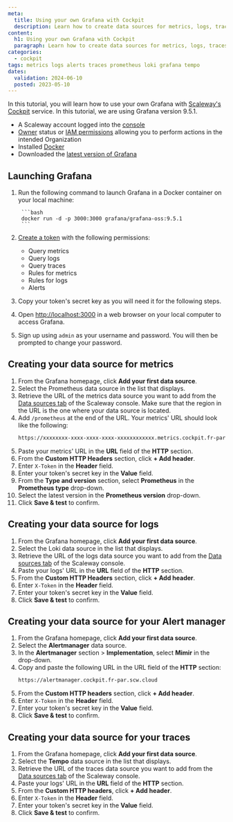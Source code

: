 ```yaml
---
meta:
  title: Using your own Grafana with Cockpit
  description: Learn how to create data sources for metrics, logs, traces, and alerts in Grafana with our comprehensive tutorial. This guide walks you through setting up and configuring data sources in the Grafana user interface, to monitor and visualize your system's performance effectively.
content:
  h1: Using your own Grafana with Cockpit
  paragraph: Learn how to create data sources for metrics, logs, traces, and alerts in Grafana with our comprehensive tutorial. This guide walks you through setting up and configuring data sources in the Grafana user interface, to monitor and visualize your system's performance effectively.
categories:
  - cockpit
tags: metrics logs alerts traces prometheus loki grafana tempo
dates:
  validation: 2024-06-10
  posted: 2023-05-10
---
```


In this tutorial, you will learn how to use your own Grafana with [Scaleway's Cockpit](/observability/cockpit/quickstart/) service. In this tutorial, we are using Grafana version 9.5.1.

<Macro id="requirements" />

- A Scaleway account logged into the [console](https://console.scaleway.com)
- [Owner](/identity-and-access-management/iam/concepts/#owner) status or [IAM permissions](/identity-and-access-management/iam/concepts/#permission) allowing you to perform actions in the intended Organization
- Installed [Docker](https://docs.docker.com/engine/install/)
- Downloaded the [latest version of Grafana](https://grafana.com/grafana/download)

## Launching Grafana

1. Run the following command to launch Grafana in a Docker container on your local machine:

        ```bash
        docker run -d -p 3000:3000 grafana/grafana-oss:9.5.1
        ```
2. [Create a token](/observability/cockpit/how-to/create-token/) with the following permissions:
    - Query metrics
    - Query logs
    - Query traces
    - Rules for metrics
    - Rules for logs
    - Alerts

3. Copy your token's secret key as you will need it for the following steps.
4. Open [http://localhost:3000](http://localhost:3000) in a web browser on your local computer to access Grafana.
5. Sign up using `admin` as your username and password. You will then be prompted to change your password.

## Creating your data source for metrics

1. From the Grafana homepage, click **Add your first data source**.
      <Lightbox src="scaleway_cockpit_tuto_data_source.webp" alt="" />
2. Select the Prometheus data source in the list that displays.
3. Retrieve the URL of the metrics data source you want to add from the [Data sources tab](https://console.scaleway.com/cockpit/dataSource) of the Scaleway console. Make sure that the region in the URL is the one where your data source is located.
4. Add `/prometheus` at the end of the URL. Your metrics' URL should look like the following:
    ```bash
    https://xxxxxxxx-xxxx-xxxx-xxxx-xxxxxxxxxxxx.metrics.cockpit.fr-par.scw.cloud/prometheus
    ```
5. Paste your metrics' URL in the **URL** field of the **HTTP** section.
6. From the **Custom HTTP Headers** section, click **+ Add header**.
7. Enter `X-Token` in the **Header** field.
8. Enter your token's secret key in the **Value** field.
9. From the **Type and version** section, select **Prometheus** in the **Prometheus type** drop-down.
10. Select the latest version in the **Prometheus version** drop-down.
11. Click **Save & test** to confirm.


## Creating your data source for logs

1. From the Grafana homepage, click **Add your first data source**.
      <Lightbox src="scaleway_cockpit_tuto_data_source.webp" alt="" />
2. Select the Loki data source in the list that displays.
3. Retrieve the URL of the logs data source you want to add from the [Data sources tab](https://console.scaleway.com/cockpit/dataSource) of the Scaleway console.
4. Paste your logs' URL in the **URL** field of the **HTTP** section.
5. From the **Custom HTTP Headers** section, click **+ Add header**.
6. Enter `X-Token` in the **Header** field.
7. Enter your token's secret key in the **Value** field.
8. Click **Save & test** to confirm.


## Creating your data source for your Alert manager

1. From the Grafana homepage, click **Add your first data source**.
2. Select the **Alertmanager** data source.
3. In the **Alertmanager** section > **Implementation**, select **Mimir** in the drop-down.
3. Copy and paste the following URL in the URL field of the **HTTP** section:
    ```bash
    https://alertmanager.cockpit.fr-par.scw.cloud
    ```
4. From the **Custom HTTP headers** section, click **+ Add header**.
5. Enter `X-Token` in the **Header** field.
6. Enter your token's secret key in the **Value** field.
7. Click **Save & test** to confirm.

## Creating your data source for your traces

1. From the Grafana homepage, click **Add your first data source**.
2. Select the **Tempo** data source in the list that displays.
3. Retrieve the URL of the traces data source you want to add from the [Data sources tab](https://console.scaleway.com/cockpit/dataSource) of the Scaleway console.
4. Paste your logs' URL in the **URL** field of the **HTTP** section.
5. From the **Custom HTTP headers**, click **+ Add header**.
6. Enter `X-Token` in the **Header** field.
7. Enter your token's secret key in the **Value** field.
8. Click **Save & test** to confirm.
